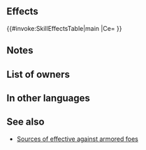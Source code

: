{{Weapon Infobox
|tagid=SID_ハンマー
|weaponType=Axe
|might=8
|range=1
|effectiveness=armored
|effect=Effective against armored foes.
|cost=200
|exclusive=0
|statModifiers=0,8,0,0,0
|next=Hammer+
|promotionRarity=5
|promotionTier=1
|required=Steel Axe
|properties=random_all
}}
==Effects==
{{#invoke:SkillEffectsTable|main
|Ce={{Eft|Effectiveness|{{Mt|Armored}}}}
}}
==Notes==
{{Effective damage bonus|armored}}
==List of owners==
{{Skill Hero List}}
==In other languages==
{{OtherLanguages
|japanese=ハンマー
|german=Hammer
|spanishEU=Martillo
|spanishLA=Martillo
|french=Marteau
|italian=Martello
|chineseTW=戰錘
|portuguese=Martelo
}}
==See also==
* [[Sources of effective against armored foes]]
{{Weapons Navbox}}